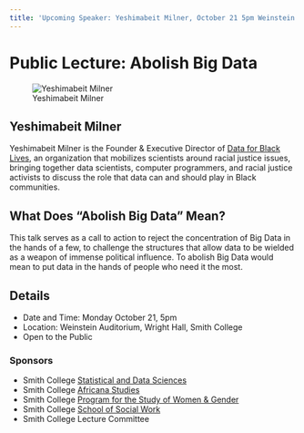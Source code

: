 ```yaml
---
title: 'Upcoming Speaker: Yeshimabeit Milner, October 21 5pm Weinstein Auditorium'
---
```


# Public Lecture: Abolish Big Data

![Yeshimabeit Milner](https://isgmh.northwestern.edu/files/2019/07/yeshi-headshot-chiapas-blouse-2.jpg)

## Yeshimabeit Milner

Yeshimabeit Milner is the Founder & Executive Director of <a href="http://d4bl.org/">Data for Black Lives</a>, an organization that mobilizes scientists around racial justice issues, bringing together data scientists, computer programmers, and racial justice activists to discuss the role that data can and should play in Black communities.

## What Does "Abolish Big Data" Mean?

This talk serves as a call to action to reject the concentration of Big Data in the hands of a few, to challenge the structures that allow data to be wielded as a weapon of immense political influence. To abolish Big Data would mean to put data in the hands of people who need it the most. 

## Details

- Date and Time: Monday October 21, 5pm
- Location: Weinstein Auditorium, Wright Hall, Smith College
- Open to the Public

### Sponsors

- Smith College <a href="https://www.smith.edu/academics/statistics">Statistical and Data Sciences</a>
- Smith College <a href="https://www.smith.edu/academics/africana-studies">Africana Studies</a>
- Smith College <a href = "https://www.smith.edu/academics/swg">Program for the Study of Women & Gender</a>
- Smith College <a href= "https://ssw.smith.edu/">School of Social Work</a>
- Smith College Lecture Committee


